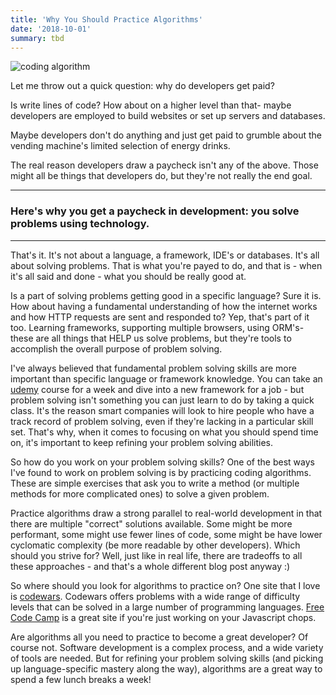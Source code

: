 ```yaml
---
title: 'Why You Should Practice Algorithms'
date: '2018-10-01'
summary: tbd
---
```


![coding algorithm](/static/images/algorithms.jpg)

Let me throw out a quick question: why do developers get paid?

Is write lines of code? How about on a higher level than that- maybe developers are employed
to build websites or set up servers and databases.

Maybe developers don't do anything and just get paid to grumble about the vending machine's limited selection of energy drinks.

The real reason developers draw a paycheck isn't any of the above. Those might all be things that developers do, but they're not really the end goal.

---

### Here's why you get a paycheck in development: you solve problems using technology.

---

That's it. It's not about a language, a framework, IDE's or databases. It's all about solving problems. That is what you're payed to do, and that is - when it's all said and done - what you should be really good at.

Is a part of solving problems getting good in a specific language? Sure it is. How about having a fundamental understanding of how the internet works and how HTTP requests are sent and responded to? Yep, that's part of it too. Learning frameworks, supporting multiple browsers, using ORM's- these are all things that HELP us solve problems, but they're tools to accomplish the overall purpose of problem solving.

I've always believed that fundamental problem solving skills are more important than specific language or framework knowledge. You can take an [udemy](https://www.udemy.com) course for a week and dive into a new framework for a job - but problem solving isn't something you can just learn to do by taking a quick class. It's the reason smart companies will look to hire people who have a track record of problem solving, even if they're lacking in a particular skill set. That's why, when it comes to focusing on what you should spend time on, it's important to keep refining your problem solving abilities.

So how do you work on your problem solving skills? One of the best ways I've found to work on problem solving is by practicing coding algorithms. These are simple exercises that ask you to write a method (or multiple methods for more complicated ones) to solve a given problem.

Practice algorithms draw a strong parallel to real-world development in that there are multiple "correct" solutions available. Some might be more performant, some might use fewer lines of code, some might be have lower cyclomatic complexity (be more readable by other developers). Which should you strive for? Well, just like in real life, there are tradeoffs to all these approaches - and that's a whole different blog post anyway :)

So where should you look for algorithms to practice on? One site that I love is [codewars](https://www.codewars.com). Codewars offers problems with a wide range of difficulty levels that can be solved in a large number of programming languages. [Free Code Camp](www.freecodecamp.org) is a great site if you're just working on your Javascript chops.

Are algorithms all you need to practice to become a great developer? Of course not. Software development is a complex process, and a wide variety of tools are needed. But for refining your problem solving skills (and picking up language-specific mastery along the way), algorithms are a great way to spend a few lunch breaks a week!
